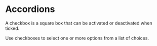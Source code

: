 

<Meta component={ExerciseComponent} title="Recipes/02 - Tabs 🚧/Exercise" />

# Accordions

A checkbox is a square box that can be activated or deactivated when ticked. 

Use checkboxes to select one or more options from a list of choices.
